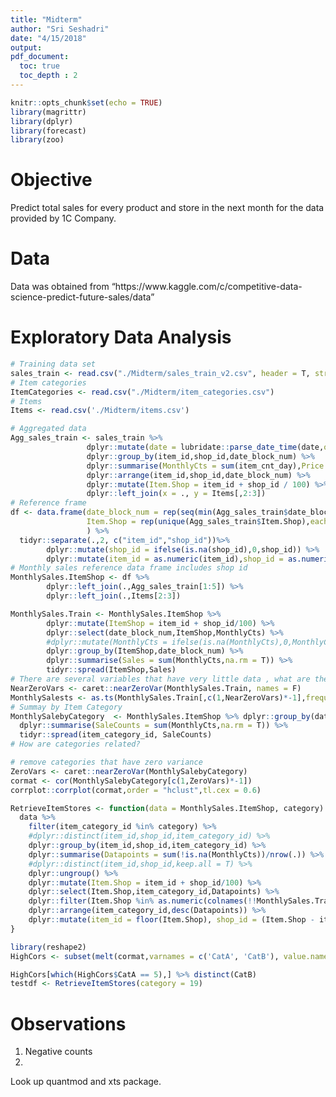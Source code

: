 ```yaml
---
title: "Midterm"
author: "Sri Seshadri"
date: "4/15/2018"
output: 
pdf_document:
  toc: true
  toc_depth : 2
---
```


```r
knitr::opts_chunk$set(echo = TRUE)
library(magrittr)
library(dplyr)
library(forecast)
library(zoo)
```


# Objective

Predict total sales for every product and store in the next month for the data provided by 1C Company.

# Data

Data was obtained from "https://www.kaggle.com/c/competitive-data-science-predict-future-sales/data"

# Exploratory Data Analysis

```r
# Training data set
sales_train <- read.csv("./Midterm/sales_train_v2.csv", header = T, stringsAsFactors = F)
# Item categories
ItemCategories <- read.csv("./Midterm/item_categories.csv")
# Items
Items <- read.csv('./Midterm/items.csv')

# Aggregated data 
Agg_sales_train <- sales_train %>% 
                 dplyr::mutate(date = lubridate::parse_date_time(date,orders = "%d.%m.%Y")) %>% 
                 dplyr::group_by(item_id,shop_id,date_block_num) %>% 
                 dplyr::summarise(MonthlyCts = sum(item_cnt_day),Price = mean(item_price,na.rm = T)) %>% 
                 dplyr::arrange(item_id,shop_id,date_block_num) %>% 
                 dplyr::mutate(Item.Shop = item_id + shop_id / 100) %>% 
                 dplyr::left_join(x = ., y = Items[,2:3])
# Reference frame
df <- data.frame(date_block_num = rep(seq(min(Agg_sales_train$date_block_num),max(Agg_sales_train$date_block_num)),n_distinct(Agg_sales_train$Item.Shop)),
                 Item.Shop = rep(unique(Agg_sales_train$Item.Shop),each = max(Agg_sales_train$date_block_num) - min(Agg_sales_train$date_block_num) + 1)
                 ) %>%
  tidyr::separate(.,2, c("item_id","shop_id"))%>%
        dplyr::mutate(shop_id = ifelse(is.na(shop_id),0,shop_id)) %>% 
        dplyr::mutate(item_id = as.numeric(item_id),shop_id = as.numeric(shop_id))
# Monthly sales reference data frame includes shop id
MonthlySales.ItemShop <- df %>% 
        dplyr::left_join(.,Agg_sales_train[1:5]) %>% 
        dplyr::left_join(.,Items[2:3])

MonthlySales.Train <- MonthlySales.ItemShop %>% 
        dplyr::mutate(ItemShop = item_id + shop_id/100) %>% 
        dplyr::select(date_block_num,ItemShop,MonthlyCts) %>% 
        #dplyr::mutate(MonthlyCts = ifelse(is.na(MonthlyCts),0,MonthlyCts)) %>% 
        dplyr::group_by(ItemShop,date_block_num) %>% 
        dplyr::summarise(Sales = sum(MonthlyCts,na.rm = T)) %>% 
        tidyr::spread(ItemShop,Sales)
# There are several variables that have very little data , what are they
NearZeroVars <- caret::nearZeroVar(MonthlySales.Train, names = F)
MonthlySalests <- as.ts(MonthlySales.Train[,c(1,NearZeroVars)*-1],frequency = 1, start = 0, end = 33)
# Summay by Item Category
MonthlySalebyCategory  <- MonthlySales.ItemShop %>% dplyr::group_by(date_block_num,item_category_id) %>% 
  dplyr::summarise(SaleCounts = sum(MonthlyCts,na.rm = T)) %>% 
  tidyr::spread(item_category_id, SaleCounts)
# How are categories related?

# remove categories that have zero variance
ZeroVars <- caret::nearZeroVar(MonthlySalebyCategory)
cormat <- cor(MonthlySalebyCategory[c(1,ZeroVars)*-1])
corrplot::corrplot(cormat,order = "hclust",tl.cex = 0.6)

RetrieveItemStores <- function(data = MonthlySales.ItemShop, category) {
  data %>% 
    filter(item_category_id %in% category) %>%
    #dplyr::distinct(item_id,shop_id,item_category_id) %>% 
    dplyr::group_by(item_id,shop_id,item_category_id) %>% 
    dplyr::summarise(Datapoints = sum(!is.na(MonthlyCts))/nrow(.)) %>% 
    #dplyr::distinct(item_id,shop_id,keep.all = T) %>% 
    dplyr::ungroup() %>% 
    dplyr::mutate(Item.Shop = item_id + shop_id/100) %>% 
    dplyr::select(Item.Shop,item_category_id,Datapoints) %>% 
    dplyr::filter(Item.Shop %in% as.numeric(colnames(!!MonthlySales.Train)[NearZeroVars*-1])) %>% 
    dplyr::arrange(item_category_id,desc(Datapoints)) %>% 
    dplyr::mutate(item_id = floor(Item.Shop), shop_id = (Item.Shop - item_id)*100)
}


```

```r
library(reshape2)
HighCors <- subset(melt(cormat,varnames = c('CatA', 'CatB'), value.name = 'Correlations'), Correlations >= 0.8 & Correlations < 1)

HighCors[which(HighCors$CatA == 5),] %>% distinct(CatB)
testdf <- RetrieveItemStores(category = 19)
```

# Observations

 1. Negative counts
 2. 
 
 Look up quantmod and xts package.
